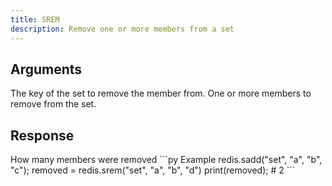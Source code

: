 ```yaml
---
title: SREM
description: Remove one or more members from a set
---
```


## Arguments

<ParamField body="key" type="str" required>
  The key of the set to remove the member from.
</ParamField>

<ParamField body="members" type="...TMember[]">
  One or more members to remove from the set.
</ParamField>

## Response

<ResponseField type="int" required>
 How many members were removed
</ResponseField>

<RequestExample>
```py Example 
redis.sadd("set", "a", "b", "c"); 
removed = redis.srem("set", "a", "b", "d")
print(removed); # 2
```

</RequestExample>
